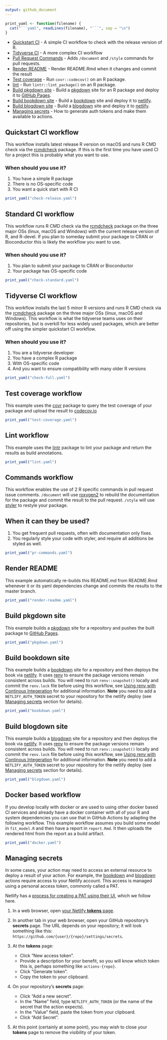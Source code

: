 ```yaml
---
output: github_document
---
```


```r
print_yaml <- function(filename) {
  cat("```yaml", readLines(filename), "```", sep = "\n")
}
```

- [Quickstart CI](#quickstart-ci-workflow) - A simple CI workflow to check with the release version of R.
- [Tidyverse CI](#tidyverse-ci-workflow) - A more complex CI workflow
- [Pull Request Commands](#commands-workflow) - Adds `/document` and `/style` commands for pull requests.
- [Render README](#render-readme) - Render README.Rmd when it changes and commit the result
- [Test coverage](#test-coverage-workflow) - Run `covr::codecov()` on an R package.
- [lint](#lint-workflow) - Run `lintr::lint_package()` on an R package.
- [Build pkgdown site](#build-pkgdown-site) - Build a [pkgdown] site for an R package and deploy it to [GitHub Pages].
- [Build bookdown site](#build-bookdown-site) - Build a [bookdown] site and deploy it to [netlify].
- [Build blogdown site](#build-blogdown-site) - Build a [blogdown] site and deploy it to [netlify].
- [Managing secrets](#managing-secrets) - How to generate auth tokens and make them available to actions.

## Quickstart CI workflow

This workflow installs latest release R version on macOS
and runs R CMD check via the [rcmdcheck](https://github.com/r-lib/rcmdcheck)
package. If this is the first time you have used CI for a project this is
probably what you want to use.

### When should you use it?

1. You have a simple R package
2. There is no OS-specific code
3. You want a quick start with R CI

```r
print_yaml("check-release.yaml")
```

## Standard CI workflow

This workflow runs R CMD check via the
[rcmdcheck](https://github.com/r-lib/rcmdcheck) package on the three major OSs
(linux, macOS and Windows) with the current release version of R, and R-devel.
If you plan to someday submit your package to CRAN or Bioconductor this is
likely the workflow you want to use.

### When should you use it?

1. You plan to submit your package to CRAN or Bioconductor
2. Your package has OS-specific code

```r
print_yaml("check-standard.yaml")
```

## Tidyverse CI workflow

This workflow installs the last 5 minor R versions
and runs R CMD check via the [rcmdcheck](https://github.com/r-lib/rcmdcheck)
package on the three major OSs (linux, macOS and Windows). This workflow is
what the tidyverse teams uses on their repositories, but is overkill
for less widely used packages, which are better off using the simpler
quickstart CI workflow.

### When should you use it?

1. You are a tidyverse developer
2. You have a complex R package
3. With OS-specific code
4. And you want to ensure compatibility with many older R versions

```r
print_yaml("check-full.yaml")
```

## Test coverage workflow

This example uses the [covr](https://covr.r-lib.org) package to query the test
coverage of your package and upload the result to
[codecov.io](https://codecov.io)

```r
print_yaml("test-coverage.yaml")
```

## Lint workflow

This example uses the [lintr](https://github.com/jimhester/lintr) package to lint your package and return the results as build annotations.

```r
print_yaml("lint.yaml")
```

## Commands workflow

This workflow enables the use of 2 R specific commands in pull request issue
comments. `/document` will use [roxygen2](https://roxygen2.r-lib.org/) to
rebuild the documentation for the package and commit the result to the pull
request. `/style` will use [styler](https://styler.r-lib.org/) to restyle your
package.

## When it can they be used?

1. You get frequent pull requests, often with documentation only fixes.
2. You regularly style your code with styler, and require all additions be
   styled as well.

```r
print_yaml("pr-commands.yaml")
```

## Render README

This example automatically re-builds this README.md from README.Rmd whenever it
or its yaml dependencies change and commits the results to the master branch.

```r
print_yaml("render-readme.yaml")
```

## Build pkgdown site

This example builds a [pkgdown] site for a repository and pushes the built package
to [GitHub Pages].

```r
print_yaml("pkgdown.yaml")
```

## Build bookdown site

This example builds a [bookdown] site for a repository and then deploys the book via [netlify].
It uses [renv] to ensure the package versions remain consistent across builds.
You will need to run `renv::snapshot()` locally and commit the `renv.lock` file before using this workflow, see [Using renv with Continous Integeration](https://rstudio.github.io/renv/articles/ci.html) for additional information.
**Note** you need to add a `NETLIFY_AUTH_TOKEN` secret to your repository for the netlify deploy (see [Managing secrets](#managing-secrets) section for details).

```r
print_yaml("bookdown.yaml")
```

## Build blogdown site

This example builds a [blogdown] site for a repository and then deploys the book via [netlify].
It uses [renv] to ensure the package versions remain consistent across builds.
You will need to run `renv::snapshot()` locally and commit the `renv.lock` file before using this workflow, see [Using renv with Continous Integeration](https://rstudio.github.io/renv/articles/ci.html) for additional information.
**Note** you need to add a `NETLIFY_AUTH_TOKEN` secret to your repository for the netlify deploy (see [Managing secrets](#managing-secrets) section for details).

```r
print_yaml("blogdown.yaml")
```

## Docker based workflow

If you develop locally with docker or are used to using other docker based CI
services and already have a docker container with all of your R and system
dependencies you can use that in GitHub Actions by adapting the following
workflow. This example workflow assumes you build some model in `fit_model.R`
and then have a report in `report.Rmd`. It then uploads the rendered html from
the report as a build artifact.

```r
print_yaml("docker.yaml")
```

## Managing secrets

In some cases, your action may need to access an external resource to deploy a result of your action. 
For example, the [bookdown]() and [blogdown]() actions require access to your Netlify account. 
This access is managed using a personal access token, commonly called a PAT.

Netlify has a [process for creating a PAT using their UI](https://docs.netlify.com/cli/get-started/#obtain-a-token-in-the-netlify-ui), which we follow here.

1. In a web browser, open [your Netlify **tokens** page](https://app.netlify.com/user/applications#personal-access-tokens).

2. In another tab in your web browser, open your GitHub repository's **secrets** page. The URL depends on your repository; it will look something like this: `https://github.com/{user}/{repo}/settings/secrets`.

3. At the **tokens** page:

   - Click "New access token". 
   - Provide a description for your benefit, so you will know which token this is, perhaps something like `actions-{repo}`. 
   - Click "Generate token".
   - Copy the token to your clipboard.

4. On your repository's **secrets** page:

   - Click "Add a new secret".
   - In the "Name" field, type `NETLIFY_AUTH_TOKEN` (or the name of the secret that the action expects). 
   - In the "Value" field, paste the token from your clipboard.
   - Click "Add Secret".
   
5. At this point (certainly at some point), you may wish to close your **tokens** page to remove the visibility of your token.

[GitHub Pages]: https://pages.github.com/
[renv]: https://rstudio.github.io/renv/
[pkgdown]: https://pkgdown.r-lib.org/
[bookdown]: https://bookdown.org
[blogdown]: https://bookdown.org/yihui/blogdown/
[netlify]: https://www.netlify.com/
